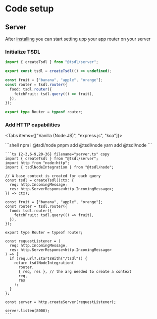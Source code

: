 # Code setup

## Server

After [installing](installation) you can start setting upp your app router on your server


<Steps>

### Initialize TSDL

```ts filename="server.ts" copy
import { createTsdl } from "@tsdl/server";

export const tsdl = createTsdl(() => undefined);

const fruit = ["banana", "apple", "orange"];
const router = tsdl.router({
  food: tsdl.router({
    fetchFruit: tsdl.query(() => fruit),
  }),
});

export type Router = typeof router;
```

### Add HTTP capabilities

<Tabs items={["Vanilla (Node.JS)", "express.js", "koa"]}>

  <Tab>
    ```shell
    npm i @tsdl/node
    pnpm add @tsdl/node
    yarn add @tsdl/node
    ```

    ```ts {2-3,6-9,20-36} filename="server.ts" copy
    import { createTsdl } from "@tsdl/server";
    import http from "node:http";
    import { tsdlNodeIntegration } from "@tsdl/node";

    // A base context is created for each query
    const tsdl = createTsdl((ctx: {
      req: http.IncomingMessage;
      res: http.ServerResponse<http.IncomingMessage>;
    }) => ctx);

    const fruit = ["banana", "apple", "orange"];
    const router = tsdl.router({
      food: tsdl.router({
        fetchFruit: tsdl.query(() => fruit),
      }),
    });

    export type Router = typeof router;

    const requestListener = (
      req: http.IncomingMessage,
      res: http.ServerResponse<http.IncomingMessage>
    ) => {
      if (req.url?.startsWith("/tsdl")) {
        return tsdlNodeIntegration(
          router,
          { req, res }, // the arg needed to create a context
          req,
          res
        );
      }
    };

    const server = http.createServer(requestListener);

    server.listen(8000);
    ```

  </Tab>

</Tabs>

</Steps>
